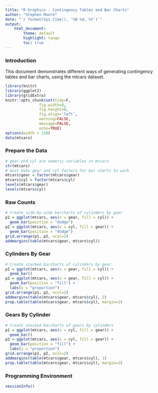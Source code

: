```yaml
---
title: "R Graphics - Contingency Tables and Bar Charts"
author: "Stephen Moore"
date: "`r format(Sys.time(), '%B %d, %Y')`"
output: 
    html_document:
        theme: default
        highlight: tango
        toc: true
---
```


### Introduction

This document demonstrates different ways of generating contingency tables and bar charts, using the mtcars dataset.

```r
library(knitr)
library(ggplot2)
library(gridExtra)
knitr::opts_chunk$set(tidy=F, 
               fig.width=8,
               fig.height=8,
               fig.align='left',
               warning=FALSE,
               message=FALSE,
               echo=TRUE)
options(width = 120)
data(mtcars)
```

### Prepare the Data

```r
# gear and cyl are numeric variables in mtcars
str(mtcars)
# must make gear and cyl factors for bar charts to work
mtcars$gear = factor(mtcars$gear)
mtcars$cyl = factor(mtcars$cyl)
levels(mtcars$gear)
levels(mtcars$cyl)
```

### Raw Counts

```r
# Create side-by-side barcharts of cylinders by gear
p1 = ggplot(mtcars, aes(x = gear, fill = cyl)) + 
  geom_bar(position = "dodge")
p2 = ggplot(mtcars, aes(x = cyl, fill = gear)) + 
  geom_bar(position = "dodge")
grid.arrange(p1, p2, ncol=2)
addmargins(table(mtcars$gear, mtcars$cyl))
```

### Cylinders By Gear

```r
# Create stacked barcharts of cylinders by gear
p1 = ggplot(mtcars, aes(x = gear, fill = cyl)) + 
  geom_bar()
p2 = ggplot(mtcars, aes(x = gear, fill = cyl)) + 
  geom_bar(position = "fill") +
  labs(y = "proportion")
grid.arrange(p1, p2, ncol=2)
addmargins(table(mtcars$gear, mtcars$cyl), 2)
prop.table(table(mtcars$gear, mtcars$cyl), margin=1)
```

### Gears By Cylinder

```r
# Create stacked barcharts of gears by cylinders
p1 = ggplot(mtcars, aes(x = cyl, fill = gear)) + 
  geom_bar()
p2 = ggplot(mtcars, aes(x = cyl, fill = gear)) + 
  geom_bar(position = "fill") +
  labs(y = "proportion")
grid.arrange(p1, p2, ncol=2)
addmargins(table(mtcars$gear, mtcars$cyl), 1)
prop.table(table(mtcars$gear, mtcars$cyl), margin=2)
```

### Programming Environment

```r
sessionInfo()
```


